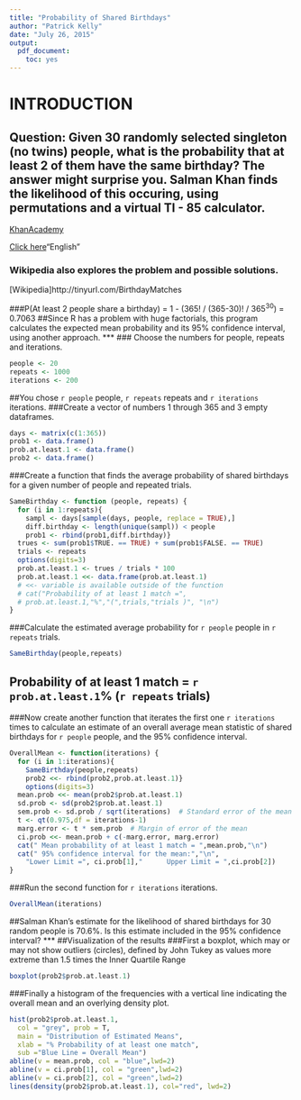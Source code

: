 ```yaml
---
title: "Probability of Shared Birthdays"
author: "Patrick Kelly"
date: "July 26, 2015"
output:
  pdf_document:
    toc: yes
---
```


# INTRODUCTION
## Question: Given 30 randomly selected singleton (no twins) people, what is the probability that at least 2 of them have the same birthday? The answer might surprise you. Salman Khan finds the likelihood of this occuring, using permutations and a virtual TI - 85 calculator.
[KhanAcademy](http://tinyurl.com/SharedBirthdays)

[Click here](https://www.khanacademy.org/math/precalculus/prob-comb/prob-combinatorics-precalc/v/birthday-probability-problem)"English"


### Wikipedia also explores the problem and possible solutions.
[Wikipedia]http://tinyurl.com/BirthdayMatches

###P(At least 2 people share a birthday) = 1 - (365! / (365-30)! / 365^30^) = 0.7063
##Since R has a problem with huge factorials, this program calculates the expected mean probability and its 95% confidence interval, using another approach.
***
### Choose the numbers for people, repeats and iterations.
```r
people <- 20
repeats <- 1000
iterations <- 200
```
##You chose `r people` people, `r repeats` repeats and `r iterations` iterations.
###Create a vector of numbers 1 through 365 and 3 empty dataframes.
<div class="pagebreak"></div>
```r
days <- matrix(c(1:365))
prob1 <- data.frame()
prob.at.least.1 <- data.frame()
prob2 <- data.frame()
```
###Create a function that finds the average probability of shared birthdays for a given number of people and repeated trials.

```r
SameBirthday <- function (people, repeats) {
  for (i in 1:repeats){
    sampl <- days[sample(days, people, replace = TRUE),]
    diff.birthday <- length(unique(sampl)) < people
    prob1 <- rbind(prob1,diff.birthday)}
  trues <- sum(prob1$TRUE. == TRUE) + sum(prob1$FALSE. == TRUE)
  trials <- repeats
  options(digits=3)
  prob.at.least.1 <- trues / trials * 100
  prob.at.least.1 <<- data.frame(prob.at.least.1) 
  # <<- variable is available outside of the function
  # cat("Probability of at least 1 match =",
  # prob.at.least.1,"%","(",trials,"trials )", "\n")
}
```
###Calculate the estimated average probability for `r people` people in `r repeats` trials.
```r
SameBirthday(people,repeats)
```
## Probability of at least 1 match = `r prob.at.least.1`% (`r repeats` trials)
###Now create another function that iterates the first one `r iterations` times to calculate an estimate of an overall average mean statistic of shared birthdays for `r people` people, and the 95% confidence interval.
```r
OverallMean <- function(iterations) {
  for (i in 1:iterations){
    SameBirthday(people,repeats) 
    prob2 <<- rbind(prob2,prob.at.least.1)}
    options(digits=3)
  mean.prob <<- mean(prob2$prob.at.least.1)
  sd.prob <- sd(prob2$prob.at.least.1)
  sem.prob <- sd.prob / sqrt(iterations)  # Standard error of the mean
  t <- qt(0.975,df = iterations-1)
  marg.error <- t * sem.prob  # Margin of error of the mean
  ci.prob <<- mean.prob + c(-marg.error, marg.error)
  cat(" Mean probability of at least 1 match = ",mean.prob,"\n")
  cat(" 95% confidence interval for the mean:","\n",  
    "Lower Limit =", ci.prob[1],"      Upper Limit = ",ci.prob[2])
} 
```
###Run the second function for `r iterations` iterations.
```r
OverallMean(iterations)
```   
##Salman Khan's estimate for the likelihood of shared birthdays for 30 random people is 70.6%. Is this estimate included in the 95% confidence interval?
***
##Visualization of the results
###First a boxplot, which may or may not show outliers (circles), defined by John Tukey as values more extreme than 1.5 times the Inner Quartile Range
```r
boxplot(prob2$prob.at.least.1)
```

###Finally a histogram of the frequencies with a vertical line indicating the overall mean and an overlying density plot.
```r
hist(prob2$prob.at.least.1, 
  col = "grey", prob = T,
  main = "Distribution of Estimated Means", 
  xlab = "% Probability of at least one match", 
  sub ="Blue Line = Overall Mean")
abline(v = mean.prob, col = "blue",lwd=2)
abline(v = ci.prob[1], col = "green",lwd=2)
abline(v = ci.prob[2], col = "green",lwd=2)
lines(density(prob2$prob.at.least.1), col="red", lwd=2) 
```   

